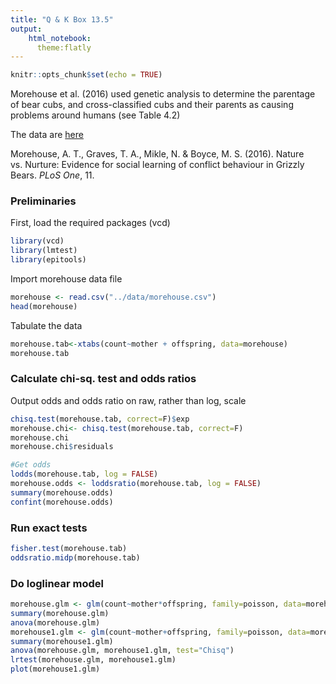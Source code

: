 ```yaml
---
title: "Q & K Box 13.5"
output:
    html_notebook:
      theme:flatly
---
```


```r
knitr::opts_chunk$set(echo = TRUE)
```

Morehouse et al. (2016) used genetic analysis to determine the parentage of bear cubs, and cross-classified cubs and their parents as causing problems around humans (see Table 4.2)

The data are [here](../data/morehouse.csv)

Morehouse, A. T., Graves, T. A., Mikle, N. & Boyce, M. S. (2016). Nature vs. Nurture: Evidence for social learning of conflict behaviour in Grizzly Bears. *PLoS One*, 11.

### Preliminaries

First, load the required packages (vcd)

```r
library(vcd)
library(lmtest)
library(epitools)
```

Import morehouse data file

```r
morehouse <- read.csv("../data/morehouse.csv")
head(morehouse)
```

Tabulate the data

```r
morehouse.tab<-xtabs(count~mother + offspring, data=morehouse)
morehouse.tab
```

### Calculate chi-sq. test and odds ratios

Output odds and odds ratio on raw, rather than log, scale

```r
chisq.test(morehouse.tab, correct=F)$exp
morehouse.chi<- chisq.test(morehouse.tab, correct=F)
morehouse.chi
morehouse.chi$residuals

#Get odds
lodds(morehouse.tab, log = FALSE)
morehouse.odds <- loddsratio(morehouse.tab, log = FALSE)
summary(morehouse.odds)
confint(morehouse.odds)
```
### Run exact tests

```r
fisher.test(morehouse.tab)
oddsratio.midp(morehouse.tab)
```

### Do loglinear model

```r
morehouse.glm <- glm(count~mother*offspring, family=poisson, data=morehouse)
summary(morehouse.glm)
anova(morehouse.glm)
morehouse1.glm <- glm(count~mother+offspring, family=poisson, data=morehouse)
summary(morehouse1.glm)
anova(morehouse.glm, morehouse1.glm, test="Chisq")
lrtest(morehouse.glm, morehouse1.glm)
plot(morehouse1.glm)
```
